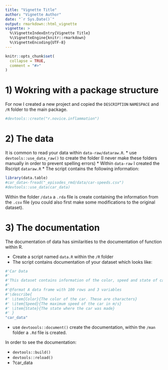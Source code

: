```yaml
---
title: "Vignette Title"
author: "Vignette Author"
date: "`r Sys.Date()`"
output: rmarkdown::html_vignette
vignette: >
  %\VignetteIndexEntry{Vignette Title}
  %\VignetteEngine{knitr::rmarkdown}
  %\VignetteEncoding{UTF-8}
---
```


```r
knitr::opts_chunk$set(
  collapse = TRUE,
  comment = "#>"
)
```

# 1) Wokring with a package structure

For now I created a new project and copied the `DESCRIPTION` `NAMESPACE` and `/R` folder to the main package. 
```r
#devtools::create("r.novice.inflammation")
```

# 2) The data

It is common to read your data within `data-raw/dataraw.R`. 
* use `devtools::use_data_raw()` to create the folder (I never make these folders manually in order to prevent spelling errors)
* Within `data-raw` I created the Rscript `dataraw.R`
* The script contains the following information:

```r
library(data.table)
#car_data<-fread("_episodes_rmd/data/car-speeds.csv")
#devtools::use_data(car_data)
```

Within the folder `/data` a `.rda` file is create containing the information from the `.csv` file (you could also first make some modifications to the original dataset). 

# 3) The documentation

The documentation of data has similarities to the documentation of function within R. 

* Create a script named `data.R` within the `/R` folder
* The script contains documentation of your dataset which looks like:

```r
#'Car Data
#'
#'This dataset contains information of the color, speed and state of cars.
#'
#'@format A data frame with 100 rows and 3 variables
#'\describe{
#' \item{Color}{The color of the car. These are characters}
#' \item{Speed}{The maximum speed of the car in m/s}
#' \item{State}{The state where the car was made}
#' }
"car_data"

```

* use `devtoools::document()` create the documentation, within the `/man` folder a `.Rd` file is created.

In order to see the documentation:

* `devtools::build()`
* `devtools::reload()`
* ?car_data

